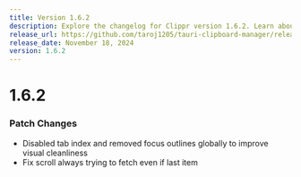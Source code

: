 ```yaml
---
title: Version 1.6.2
description: Explore the changelog for Clippr version 1.6.2. Learn about the latest features, bug fixes, and improvements.
release_url: https://github.com/taroj1205/tauri-clipboard-manager/releases/tag/v1.6.2
release_date: November 18, 2024
version: 1.6.2
---
```


# 1.6.2

### Patch Changes

- Disabled tab index and removed focus outlines globally to improve visual cleanliness
- Fix scroll always trying to fetch even if last item
